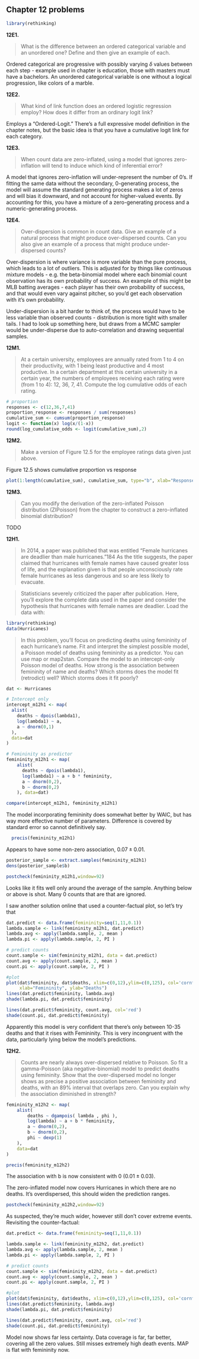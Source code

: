 ## Chapter 12 problems

```r
library(rethinking)
```

__12E1.__

> What is the difference between an ordered categorical variable and an unordered one? Define
and then give an example of each.

Ordered categorical are progressive with possibly varying $\delta$ values between each step - example used in chapter is education, those with masters must have a bachelors. An unordered categorical variable is one without a logical progression, like colors of a marble.

__12E2.__

> What kind of link function does an ordered logistic regression employ? How does it differ from an ordinary logit link?

Employs a "Ordered-Logit." There's a full expressive model definition in the chapter notes, but the basic idea is that you have a cumulative logit link for each category.

__12E3.__

>When count data are zero-inflated, using a model that ignores zero-inflation will tend to induce which kind of inferential error?

A model that ignores zero-inflation will under-represent the number of 0's. If fitting the same data without the secondary, 0-generating process, the model will assume the standard generating process makes a lot of zeros and will bias it downward, and not account for higher-valued events. By accounting for this, you have a mixture of a zero-generating process and a numeric-generating process.

__12E4.__

>Over-dispersion is common in count data. Give an example of a natural process that might produce over-dispersed counts. Can you also give an example of a process that might produce under-dispersed counts?

Over-dispersion is where variance is more variable than the pure process, which leads to a lot of outliers. This is adjusted for by things like continuous mixture models - e.g. the beta-binomial model where each binomial count observation has its own probability of success. An example of this might be MLB batting averages - each player has their own probability of success, and that would even vary against pitcher, so you'd get each observation with it's own probability.

Under-dispersion is a bit harder to think of, the process would have to be less variable than observed counts - distribution is more tight with smaller tails. I had to look up something here, but draws from a MCMC sampler would be under-disperse due to auto-correlation and drawing sequential samples.

__12M1.__

>At a certain university, employees are annually rated from 1 to 4 on their productivity, with 1 being least productive and 4 most productive. In a certain department at this certain university in a certain year, the numbers of employees receiving each rating were (from 1 to 4): 12, 36, 7, 41. Compute the log cumulative odds of each rating.

```r
# proportion
responses <- c(12,36,7,41)
proportion_response <- responses / sum(responses)
cumulative_sum <- cumsum(proportion_response)
logit <- function(x) log(x/(1-x))
round(log_cumulative_odds <- logit(cumulative_sum),2)
```


__12M2.__ 

>Make a version of Figure 12.5 for the employee ratings data given just above.

Figure 12.5 shows cumulative proportion vs response

```r
plot(1:length(cumulative_sum), cumulative_sum, type="b", xlab="Response", ylab="Cumulative Proportion", ylim=c(0,1))
```


__12M3.__

>Can you modify the derivation of the zero-inflated Poisson distribution (ZIPoisson) from the chapter to construct a zero-inflated binomial distribution?

TODO

__12H1.__

> In 2014, a paper was published that was entitled “Female hurricanes are deadlier than male hurricanes.”184 As the title suggests, the paper claimed that hurricanes with female names have caused greater loss of life, and the explanation given is that people unconsciously rate female hurricanes as less dangerous and so are less likely to evacuate.

>Statisticians severely criticized the paper after publication. Here, you’ll explore the complete data used in the paper and consider the hypothesis that hurricanes with female names are deadlier. Load the data with:

```r
library(rethinking)
data(Hurricanes)
```

>In this problem, you’ll focus on predicting deaths using femininity of each hurricane’s name. Fit and interpret the simplest possible model, a Poisson model of deaths using femininity as a predictor. You can use map or map2stan. Compare the model to an intercept-only Poisson model of deaths. How strong is the association between femininity of name and deaths? Which storms does the model fit (retrodict) well? Which storms does it fit poorly?

```r
dat <- Hurricanes

# Intercept only
intercept_m12h1 <- map(
  alist(
    deaths ~ dpois(lambda1),
    log(lambda1) ~ a,
    a ~ dnorm(0,1)
  ), 
  data=dat 
)

# Femininity as predictor
femininity_m12h1 <- map(
    alist(
      deaths ~ dpois(lambda1),
      log(lambda1) ~ a + b * femininity,
      a ~ dnorm(0,2),
      b ~ dnorm(0,2)
    ), data=dat)
```

```r
compare(intercept_m12h1, femininity_m12h1)
```

The model incorporating femininity does somewhat better by WAIC, but has way more effective number of parameters. Difference is covered by standard error so cannot definitively say.

```r
  precis(femininity_m12h1)
```

Appears to have some non-zero association, $0.07 \pm 0.01$.

```r
posterior_sample <- extract.samples(femininity_m12h1)
dens(posterior_sample$b)
```

```r
postcheck(femininity_m12h1,window=92)
```

Looks like it fits well only around the average of the sample. Anything below or above is shot. Many 0 counts that are that are ignored.

I saw another solution online that used a counter-factual plot, so let's try that
```r
dat.predict <- data.frame(femininity=seq(1,11,0.1))
lambda.sample <- link(femininity_m12h1, dat.predict)
lambda.avg <- apply(lambda.sample, 2, mean )
lambda.pi <- apply(lambda.sample, 2, PI )

# predict counts
count.sample <- sim(femininity_m12h1, data = dat.predict)
count.avg <- apply(count.sample, 2, mean )
count.pi <- apply(count.sample, 2, PI )

#plot
plot(dat$femininity, dat$deaths, xlim=c(0,12),ylim=c(0,125), col='cornflowerblue', pch=16,
     xlab="Femininity", ylab="Deaths")
lines(dat.predict$femininity, lambda.avg)
shade(lambda.pi, dat.predict$femininity)

lines(dat.predict$femininity, count.avg, col='red')
shade(count.pi, dat.predict$femininity)
```

Apparently this model is very confident that there's only between 10-35 deaths and that it rises with Femininity. This is very incongruent with the data, particularly lying below the model's predictions.

__12H2.__

>Counts are nearly always over-dispersed relative to Poisson. So fit a gamma-Poisson (aka negative-binomial) model to predict deaths using femininity. Show that the over-dispersed model no longer shows as precise a positive association between femininity and deaths, with an 89% interval that overlaps zero. Can you explain why the association diminished in strength?


```r
femininity_m12h2 <- map(
    alist(
        deaths ~ dgampois( lambda , phi ),
        log(lambda) ~ a + b * femininity,
        a ~ dnorm(0,2),
        b ~ dnorm(0,2),
        phi ~ dexp(1)
    ), 
    data=dat
)
```

```r
precis(femininity_m12h2)
```

The association with b is now consistent with 0 ($0.01 \pm 0.03$).

The zero-inflated model now covers Hurricanes in which there are no deaths. It's overdispersed, this should widen the prediction ranges.

```r
postcheck(femininity_m12h2,window=92)
```

As suspected, they're much wider, however still don't cover extreme events. Revisiting the counter-factual:

```r
dat.predict <- data.frame(femininity=seq(1,11,0.1))

lambda.sample <- link(femininity_m12h2, dat.predict)
lambda.avg <- apply(lambda.sample, 2, mean )
lambda.pi <- apply(lambda.sample, 2, PI )

# predict counts
count.sample <- sim(femininity_m12h2, data = dat.predict)
count.avg <- apply(count.sample, 2, mean )
count.pi <- apply(count.sample, 2, PI )

#plot
plot(dat$femininity, dat$deaths, xlim=c(0,12),ylim=c(0,125), col='cornflowerblue', pch=16, xlab="Femininity", ylab="Deaths")
lines(dat.predict$femininity, lambda.avg)
shade(lambda.pi, dat.predict$femininity)

lines(dat.predict$femininity, count.avg, col='red')
shade(count.pi, dat.predict$femininity)
```

Model now shows far less certainty. Data coverage is far, far better, covering all the zero values. Still misses extremely high death events. MAP is flat with femininity now.
